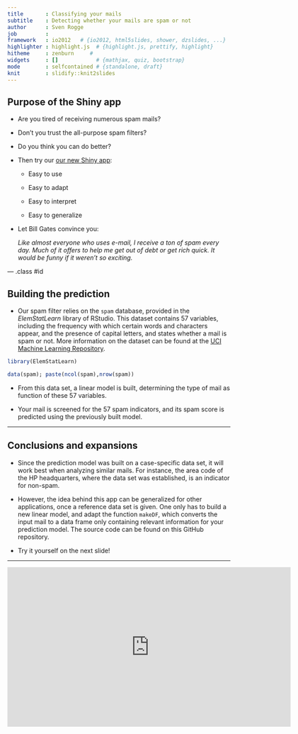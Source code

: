 ```yaml
---
title       : Classifying your mails
subtitle    : Detecting whether your mails are spam or not
author      : Sven Rogge
job         : 
framework   : io2012   # {io2012, html5slides, shower, dzslides, ...}
highlighter : highlight.js  # {highlight.js, prettify, highlight}
hitheme     : zenburn     # 
widgets     : []            # {mathjax, quiz, bootstrap}
mode        : selfcontained # {standalone, draft}
knit        : slidify::knit2slides
---
```


<style>
em {
  font-style: italic
}
</style>

## Purpose of the Shiny app


- Are you tired of receiving numerous spam mails?

- Don't you trust the all-purpose spam filters?

- Do you think you can do better?

- Then try our [our new Shiny app](http://svenrogge.shinyapps.io/MailClassification):

    * Easy to use
    
    * Easy to adapt
    
    * Easy to interpret
    
    * Easy to generalize
    
- Let Bill Gates convince you:

    _Like almost everyone who uses e-mail, I receive a ton of spam every day. 
    Much of it offers to help me get out of debt or get rich quick. It would be funny 
    if it weren't so exciting._

--- .class #id 

## Building the prediction

- Our spam filter relies on the `spam` database, provided in the *ElemStatLearn* library of RStudio. This dataset contains 57 variables, including the frequency with which certain words and characters appear, and the presence of capital letters, and states whether a mail is spam or not. More information on the dataset can be found at the [UCI Machine Learning Repository](https://archive.ics.uci.edu/ml/datasets/Spambase). 

```r
library(ElemStatLearn)
```

```r
data(spam); paste(ncol(spam),nrow(spam))
```

- From this data set, a linear model is built, determining the type of mail as function of these 57 variables.

- Your mail is screened for the 57 spam indicators, and its spam score is predicted using the previously built model.

---

## Conclusions and expansions

- Since the prediction model was built on a case-specific data set, it will work best when analyzing similar mails. For instance, the area code of the HP headquarters, where the data set was established, is an indicator for non-spam.

- However, the idea behind this app can be generalized for other applications, once a reference data set is given. One only has to build a new linear model, and adapt the function `makeDF`, which converts the input mail to a data frame only containing relevant information for your prediction model. The source code can be found on this GitHub repository.

- Try it yourself on the next slide!

---

<iframe width="640" height="360" src="http://svenrogge.shinyapps.io/MailClassification" frameborder="0" allowfullscreen></iframe>
